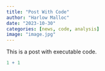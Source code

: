 ```yaml
---
title: "Post With Code"
author: "Harlow Malloc"
date: "2023-10-30"
categories: [news, code, analysis]
image: "image.jpg"
---
```


This is a post with executable code.

```r
1 + 1
```
